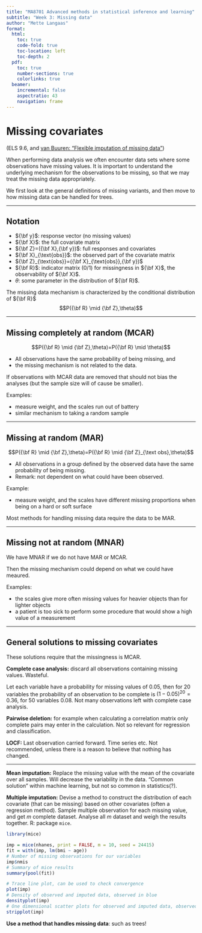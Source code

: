 ```yaml
---
title: "MA8701 Advanced methods in statistical inference and learning"
subtitle: "Week 3: Missing data"
author: "Mette Langaas"
format: 
  html: 
    toc: true
    code-fold: true
    toc-location: left
    toc-depth: 2
  pdf:
    toc: true
    number-sections: true
    colorlinks: true
  beamer:
    incremental: false
    aspectratio: 43
    navigation: frame
---
```


# Missing covariates

(ELS 9.6, and [van Buuren: "Flexible imputation of missing data"](https://stefvanbuuren.name/fimd/))

When performing data analysis we often encounter data sets where some observations have missing values. It is important to understand the underlying mechanism for the observations to be missing, so that we may treat the missing data appropriately.

We first look at the general definitions of missing variants, and then move to how missing data can be handled for trees.

------------------------------------------------------------------------

## Notation

-   ${\bf y}$: response vector (no missing values)
-   ${\bf X}$: the full covariate matrix
-   ${\bf Z}=({\bf X},{\bf y})$: full responses and covariates
-   ${\bf X}_{\text{obs}}$: the observed part of the covariate matrix
-   ${\bf Z}_{\text{obs}}=({\bf X}_{\text{obs}},{\bf y})$
-   ${\bf R}$: indicator matrix (0/1) for missingness in ${\bf X}$, the observability of ${\bf X}$.
-   $\theta$: some parameter in the distribution of ${\bf R}$.

The missing data mechanism is characterized by the conditional distribution of ${\bf R}$ $$P({\bf R} \mid {\bf Z},\theta)$$

------------------------------------------------------------------------

## Missing completely at random (MCAR)

$$P({\bf R} \mid {\bf Z},\theta)=P({\bf R} \mid \theta)$$

-   All observations have the same probability of being missing, and
-   the missing mechanism is not related to the data.

If observations with MCAR data are removed that should not bias the analyses (but the sample size will of cause be smaller).

Examples:

-   measure weight, and the scales run out of battery
-   similar mechanism to taking a random sample

------------------------------------------------------------------------

## Missing at random (MAR)

$$P({\bf R} \mid {\bf Z},\theta)=P({\bf R} \mid {\bf Z}_{\text obs},\theta)$$

-   All observations in a group defined by the observed data have the same probability of being missing.
-   Remark: not dependent on what could have been observed.

Example:

-   measure weight, and the scales have different missing proportions when being on a hard or soft surface

Most methods for handling missing data require the data to be MAR.

------------------------------------------------------------------------

## Missing not at random (MNAR)

We have MNAR if we do not have MAR or MCAR.

Then the missing mechanism could depend on what we could have meaured.

Examples:

-   the scales give more often missing values for heavier objects than for lighter objects
-   a patient is too sick to perform some procedure that would show a high value of a measurement

------------------------------------------------------------------------

## General solutions to missing covariates

These solutions require that the missingness is MCAR.

**Complete case analysis:** discard all observations containing missing values. Wasteful.

Let each variable have a probability for missing values of 0.05, then for 20 variables the probability of an observation to be complete is $(1 − 0.05)^{20} = 0.36$, for 50 variables $0.08$. Not many observations left with complete case analysis.

**Pairwise deletion:** for example when calculating a correlation matrix only complete pairs may enter in the calculation. Not so relevant for regression and classification.

**LOCF:** Last observation carried forward. Time series etc. Not recommended, unless there is a reason to believe that nothing has changed.

------------------------------------------------------------------------

**Mean imputation:** Replace the missing value with the mean of the covariate over all samples. Will decrease the variability in the data. "Common solution" within machine learning, but not so common in statistics(?).

**Multiple imputation:** Devise a method to construct the distribution of each covariate (that can be missing) based on other covariates (often a regression method). Sample multiple observation for each missing value, and get $m$ complete dataset. Analyse all $m$ dataset and weigh the results together. R: package `mice`.

```r
library(mice)
```

```r
imp = mice(nhanes, print = FALSE, m = 10, seed = 24415)
fit = with(imp, lm(bmi ~ age))
# Number of missing observations for our variables
imp$nmis
# Summary of mice results
summary(pool(fit))
```

```r
# Trace line plot, can be used to check convergence
plot(imp)
# Density of observed and imputed data, observed in blue
densityplot(imp)
# One dimensional scatter plots for observed and imputed data, observed in blue
stripplot(imp)
```

**Use a method that handles missing data**: such as trees!
